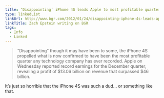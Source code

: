 ```yaml
---
title: ‘Disappointing’ iPhone 4S leads Apple to most profitable quarter in tech history
type: linkedList
linkUrl: http://www.bgr.com/2012/01/24/disappointing-iphone-4s-leads-apple-to-most-profitable-quarter-in-tech-history/
linkTitle: Zach Epstein writing on BGR
tags:
  - Info
  - Linked
---
```


> “Disappointing” though it may have been to some, the iPhone 4S propelled what is now confirmed to have been the most profitable quarter any technology company has ever recorded. Apple on Wednesday reported record earnings for the December quarter, revealing a profit of $13.06 billion on revenue that surpassed $46 billion.

It’s just so horrible that the iPhone 4S was such a dud… or something like that.
